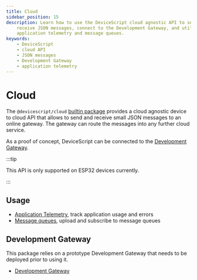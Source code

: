 ```yaml
---
title: Cloud
sidebar_position: 15
description: Learn how to use the DeviceScript cloud agnostic API to send and
    receive JSON messages, connect to the Development Gateway, and utilize
    application telemetry and message queues.
keywords:
    - DeviceScript
    - cloud API
    - JSON messages
    - Development Gateway
    - application telemetry
---
```


# Cloud

The `@devicescript/cloud` [builtin package](/developer/packages) provides a cloud agnostic device to cloud API
that allows to send and receive small JSON messages to an online gateway.
The gateway can route the messages into any further cloud service.

As a proof of concept, DeviceScript can be connected to the [Development Gateway](/developer/cloud/gateway).

:::tip

This API is only supported on ESP32 devices currently.

:::

## Usage

-   [Application Telemetry](cloud/telemetry), track application usage and errors
-   [Message queues](cloud/messages), upload and subscribe to message queues

## Development Gateway

This package relies on a prototype Development Gateway that needs to be deployed prior to using it.

-   [Development Gateway](cloud/gateway)
